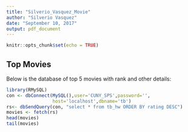 ---
title: "Silverio_Vasquez_Movie"
author: "Silverio Vasquez"
date: "September 10, 2017"
output: pdf_document
---

```{r setup, include=FALSE}
knitr::opts_chunk$set(echo = TRUE)
```

## Top Movies

Below is the database of top 5 movies with rank and other details:

```{r movies}
library(RMySQL)
con <- dbConnect(MySQL(),user='CUNY_SPS',password='',
                 host='localhost',dbname='tb')
rs<- dbSendQuery(con, "select * from tb_hw ORDER BY rating DESC")
movies <- fetch(rs) 
head(movies)
tail(movies)
```
